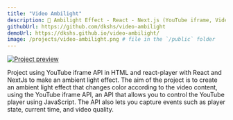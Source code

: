 ```yaml
---
title: "Video Ambilight"
description: 🌈 Ambilight Effect - React - Next.js (YouTube iframe, Video).
githubUrl: https://github.com/dkshs/video-ambilight
demoUrl: https://dkshs.github.io/video-ambilight/
image: /projects/video-ambilight.png # file in the `/public` folder
---
```


[![Project preview](/projects/video-ambilight.png)](https://dkshs.github.io/video-ambilight/)

Project using YouTube iframe API in HTML and react-player with React and NextJs to make an ambient light effect.
The aim of the project is to create an ambient light effect that changes color according to the video content, using the YouTube iframe API, an API that allows you to control the YouTube player using JavaScript. The API also lets you capture events such as player state, current time, and video quality.
